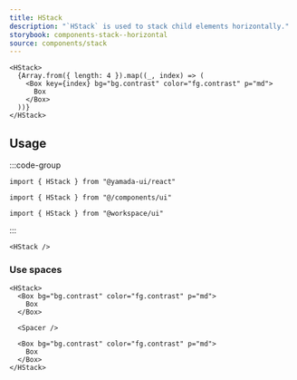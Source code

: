 ```yaml
---
title: HStack
description: "`HStack` is used to stack child elements horizontally."
storybook: components-stack--horizontal
source: components/stack
---
```


```tsx preview
<HStack>
  {Array.from({ length: 4 }).map((_, index) => (
    <Box key={index} bg="bg.contrast" color="fg.contrast" p="md">
      Box
    </Box>
  ))}
</HStack>
```

## Usage

:::code-group

```tsx [package]
import { HStack } from "@yamada-ui/react"
```

```tsx [alias]
import { HStack } from "@/components/ui"
```

```tsx [monorepo]
import { HStack } from "@workspace/ui"
```

:::

```tsx
<HStack />
```

### Use spaces

```tsx preview
<HStack>
  <Box bg="bg.contrast" color="fg.contrast" p="md">
    Box
  </Box>

  <Spacer />

  <Box bg="bg.contrast" color="fg.contrast" p="md">
    Box
  </Box>
</HStack>
```
